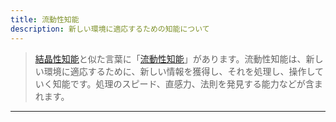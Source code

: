 ```yaml
---
title: 流動性知能
description: 新しい環境に適応するための知能について
---
```


> [結晶性知能](keisannsei-chinou.md)と似た言葉に「[流動性知能](ryudousei-chinou.md)」があります。流動性知能は、新しい環境に適応するために、新しい情報を獲得し、それを処理し、操作していく知能です。処理のスピード、直感力、法則を発見する能力などが含まれます。

***
